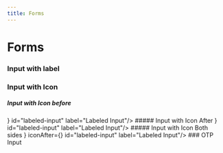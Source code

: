 ```yaml
---
title: Forms
---
```



# Forms

### Input with label
<ComponentShowcase>
<LabeledInput id="labeled-input" label="Labeled Input"/>
</ComponentShowcase>

### Input with Icon
##### Input with Icon before
<ComponentShowcase>
<IconedInput iconBefore={<Star/>} id="labeled-input" label="Labeled Input"/>
</ComponentShowcase>
##### Input with Icon After
<ComponentShowcase>
<IconedInput iconAfter={<User/>} id="labeled-input" label="Labeled Input"/>
</ComponentShowcase>
##### Input with Icon Both sides
<ComponentShowcase>
<IconedInput iconBefore={<Star/>} iconAfter={<User/>} id="labeled-input" label="Labeled Input"/>
</ComponentShowcase>
### OTP Input
<ComponentShowcase>
<OTPInput length={4}/>
</ComponentShowcase>

